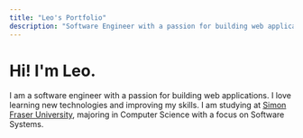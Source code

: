 ```yaml
---
title: "Leo's Portfolio"
description: "Software Engineer with a passion for building web applications"
---
```


# Hi! I'm Leo.

I am a software engineer with a passion for building web applications. I love learning new technologies and improving my skills. I am studying at [Simon Fraser University](https://www.sfu.ca), majoring in Computer Science with a focus on Software Systems.
